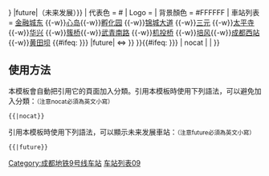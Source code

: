 {{鐵道路線
| 模板名稱 = 成都地铁9号线
| 名稱 = [[成都地铁9号线|成都地铁9号线]]{{#ifeq: {{{2|{{{1|}}}}}} |future|（未来发展）}}
| 代表色 = #{{成都地铁标志色|9}}
| Logo = 
| 背景顏色 = #FFFFFF
| 車站列表 = [[金融城东站|金融城东]] {{成都地铁路线数字链接|6}}{{-w}}[[心岛站|心岛]]{{-w}}[[孵化园站|孵化园]] {{成都地铁路线数字链接|1}}{{成都地铁路线数字链接|18}}{{-w}}[[锦城大道站|锦城大道]] {{成都地铁路线数字链接|5}}{{-w}}[[三元站 (成都市)|三元]] {{成都地铁路线数字链接|8}}{{-w}}[[太平寺站|太平寺]]{{-w}}[[华兴站|华兴]] {{成都地铁路线数字链接|10}}{{-w}}[[簇桥站|簇桥]]{{-w}}[[武青南路站|武青南路]] {{成都地铁路线数字链接|3}}{{-w}}[[机投桥站|机投桥]] {{成都地铁路线数字链接|17}}{{-w}}[[培风站|培风]]{{-w}}[[成都西站站|成都西站]] {{成都地铁路线数字链接|4}}{{-w}}[[黄田坝站|黄田坝]] <!--空-->{{#ifeq: {{{2|{{{1|}}}}}} |future|<!--
以下為未来发展車站-->  ⇔ }}
}}<includeonly>{{#ifeq: {{{2|{{{1|}}}}}} | nocat | <!--空--> | [[Category:成都地铁9号线车站]] }}</includeonly><noinclude>

==使用方法==
本模板會自動把引用它的頁面加入分類。引用本模板時使用下列語法，可以避免加入分類：<small>（注意nocat必須為英文小寫）</small>
 <nowiki>{{</nowiki>{{PAGENAME}}<nowiki>|nocat}}</nowiki>
引用本模板時使用下列語法，可以顯示未来发展車站：<small>（注意future必須為英文小寫）</small>
 <nowiki>{{</nowiki>{{PAGENAME}}<nowiki>|future}}</nowiki>  

[[Category:成都地铁模板|车站列表09]]
</noinclude>